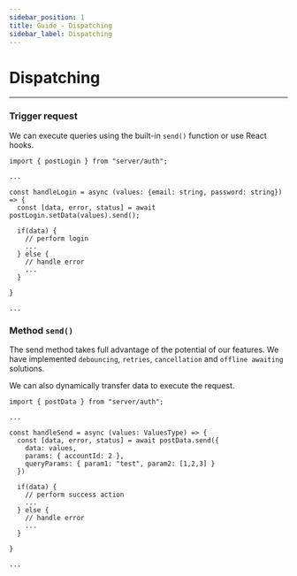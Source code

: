 ```yaml
---
sidebar_position: 1
title: Guide - Dispatching
sidebar_label: Dispatching
---
```


# Dispatching

---

### Trigger request

We can execute queries using the built-in `send()` function or use React hooks.

```tsx
import { postLogin } from "server/auth";

...

const handleLogin = async (values: {email: string, password: string}) => {
  const [data, error, status] = await postLogin.setData(values).send();

  if(data) {
    // perform login
    ...
  } else {
    // handle error
    ...
  }

}

...

```

### Method `send()`

The send method takes full advantage of the potential of our features. We have implemented `debouncing`, `retries`,
`cancellation` and `offline awaiting` solutions.

We can also dynamically transfer data to execute the request.

```tsx
import { postData } from "server/auth";

...

const handleSend = async (values: ValuesType) => {
  const [data, error, status] = await postData.send({
    data: values,
    params: { accountId: 2 },
    queryParams: { param1: "test", param2: [1,2,3] }
  })

  if(data) {
    // perform success action
    ...
  } else {
    // handle error
    ...
  }

}

...

```
